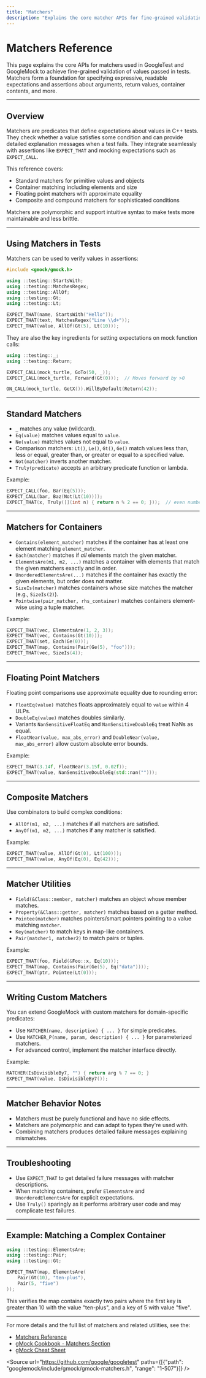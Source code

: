 ```yaml
---
title: "Matchers"
description: "Explains the core matcher APIs for fine-grained validation of values. Includes standard matchers for equality, containers, floating point, and composite/compound matchers, with examples and customization options."
---
```


# Matchers Reference

This page explains the core APIs for matchers used in GoogleTest and GoogleMock to achieve fine-grained validation of values passed in tests. Matchers form a foundation for specifying expressive, readable expectations and assertions about arguments, return values, container contents, and more.

---

## Overview

Matchers are predicates that define expectations about values in C++ tests. They check whether a value satisfies some condition and can provide detailed explanation messages when a test fails. They integrate seamlessly with assertions like `EXPECT_THAT` and mocking expectations such as `EXPECT_CALL`.

This reference covers:

- Standard matchers for primitive values and objects
- Container matching including elements and size
- Floating point matchers with approximate equality
- Composite and compound matchers for sophisticated conditions

Matchers are polymorphic and support intuitive syntax to make tests more maintainable and less brittle.

---

## Using Matchers in Tests

Matchers can be used to verify values in assertions:

```cpp
#include <gmock/gmock.h>

using ::testing::StartsWith;
using ::testing::MatchesRegex;
using ::testing::AllOf;
using ::testing::Gt;
using ::testing::Lt;

EXPECT_THAT(name, StartsWith("Hello"));
EXPECT_THAT(text, MatchesRegex("Line \\d+"));
EXPECT_THAT(value, AllOf(Gt(5), Lt(10)));
```

They are also the key ingredients for setting expectations on mock function calls:

```cpp
using ::testing::_;
using ::testing::Return;

EXPECT_CALL(mock_turtle, GoTo(50, _));
EXPECT_CALL(mock_turtle, Forward(Gt(0)));  // Moves forward by >0

ON_CALL(mock_turtle, GetX()).WillByDefault(Return(42));
```

---

## Standard Matchers

- `_` matches any value (wildcard).
- `Eq(value)` matches values equal to `value`.
- `Ne(value)` matches values not equal to `value`.
- Comparison matchers: `Lt()`, `Le()`, `Gt()`, `Ge()` match values less than, less or equal, greater than, or greater or equal to a specified value.
- `Not(matcher)` inverts another matcher.
- `Truly(predicate)` accepts an arbitrary predicate function or lambda.

Example:

```cpp
EXPECT_CALL(foo, Bar(Eq(5)));
EXPECT_CALL(bar, Baz(Not(Lt(10))));
EXPECT_THAT(x, Truly([](int n) { return n % 2 == 0; }));  // even number
```

---

## Matchers for Containers

- `Contains(element_matcher)` matches if the container has at least one element matching `element_matcher`.
- `Each(matcher)` matches if *all* elements match the given matcher.
- `ElementsAre(m1, m2, ...)` matches a container with elements that match the given matchers exactly and in order.
- `UnorderedElementsAre(...)` matches if the container has exactly the given elements, but order does not matter.
- `SizeIs(matcher)` matches containers whose size matches the matcher (e.g., `SizeIs(2)`).
- `Pointwise(pair_matcher, rhs_container)` matches containers element-wise using a tuple matcher.

Example:

```cpp
EXPECT_THAT(vec, ElementsAre(1, 2, 3));
EXPECT_THAT(vec, Contains(Gt(10)));
EXPECT_THAT(set, Each(Ge(0)));
EXPECT_THAT(map, Contains(Pair(Ge(5), "foo")));
EXPECT_THAT(vec, SizeIs(4));
```

---

## Floating Point Matchers

Floating point comparisons use approximate equality due to rounding error:

- `FloatEq(value)` matches floats approximately equal to `value` within 4 ULPs.
- `DoubleEq(value)` matches doubles similarly.
- Variants `NanSensitiveFloatEq` and `NanSensitiveDoubleEq` treat NaNs as equal.
- `FloatNear(value, max_abs_error)` and `DoubleNear(value, max_abs_error)` allow custom absolute error bounds.

Example:

```cpp
EXPECT_THAT(3.14f, FloatNear(3.15f, 0.02f));
EXPECT_THAT(value, NanSensitiveDoubleEq(std::nan("")));
```

---

## Composite Matchers

Use combinators to build complex conditions:

- `AllOf(m1, m2, ...)` matches if all matchers are satisfied.
- `AnyOf(m1, m2, ...)` matches if any matcher is satisfied.

Example:

```cpp
EXPECT_THAT(value, AllOf(Gt(0), Lt(100)));
EXPECT_THAT(value, AnyOf(Eq(0), Eq(42)));
```

---

## Matcher Utilities

- `Field(&Class::member, matcher)` matches an object whose member matches.
- `Property(&Class::getter, matcher)` matches based on a getter method.
- `Pointee(matcher)` matches pointers/smart pointers pointing to a value matching `matcher`.
- `Key(matcher)` to match keys in map-like containers.
- `Pair(matcher1, matcher2)` to match pairs or tuples.

Example:

```cpp
EXPECT_THAT(foo, Field(&Foo::x, Eq(10)));
EXPECT_THAT(map, Contains(Pair(Ge(5), Eq("data"))));
EXPECT_THAT(ptr, Pointee(Lt(0)));
```

---

## Writing Custom Matchers

You can extend GoogleMock with custom matchers for domain-specific predicates:

- Use `MATCHER(name, description) { ... }` for simple predicates.
- Use `MATCHER_P(name, param, description) { ... }` for parameterized matchers.
- For advanced control, implement the matcher interface directly.

Example:

```cpp
MATCHER(IsDivisibleBy7, "") { return arg % 7 == 0; }
EXPECT_THAT(value, IsDivisibleBy7());
```

---

## Matcher Behavior Notes

- Matchers must be purely functional and have no side effects.
- Matchers are polymorphic and can adapt to types they're used with.
- Combining matchers produces detailed failure messages explaining mismatches.

---

## Troubleshooting

- Use `EXPECT_THAT` to get detailed failure messages with matcher descriptions.
- When matching containers, prefer `ElementsAre` and `UnorderedElementsAre` for explicit expectations.
- Use `Truly()` sparingly as it performs arbitrary user code and may complicate test failures.

---

## Example: Matching a Complex Container

```cpp
using ::testing::ElementsAre;
using ::testing::Pair;
using ::testing::Gt;

EXPECT_THAT(map, ElementsAre(
    Pair(Gt(10), "ten-plus"),
    Pair(5, "five")
));
```

This verifies the map contains exactly two pairs where the first key is greater than 10 with the value "ten-plus", and a key of 5 with value "five".

---

For more details and the full list of matchers and related utilities, see the:

- [Matchers Reference](https://google.github.io/googletest/reference/matchers.html)
- [gMock Cookbook - Matchers Section](https://google.github.io/googletest/gmock_cook_book.html#Using-Matchers)
- [gMock Cheat Sheet](https://google.github.io/googletest/gmock_cheat_sheet.html#MatcherList)

<Source url="https://github.com/google/googletest" paths={[{"path": "googlemock/include/gmock/gmock-matchers.h", "range": "1-507"}]} />
